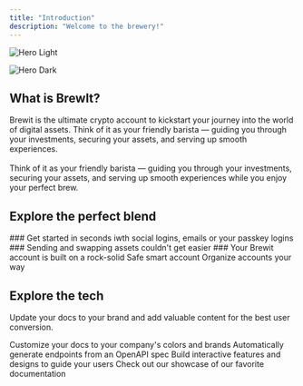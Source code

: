 ```yaml
---
title: "Introduction"
description: "Welcome to the brewery!"
---
```


<img
  className="block dark:hidden"
  src="/images/hero-light.png"
  alt="Hero Light"
/>

<img
  className="hidden dark:block"
  src="/images/hero-dark.png"
  alt="Hero Dark"
/>

## What is BrewIt?

Brewit is the ultimate crypto account to kickstart your journey into the world of digital assets. Think of it as your friendly barista — guiding you through your investments, securing your assets, and serving up smooth experiences.\
\
Think of it as your friendly barista — guiding you through your investments, securing your assets, and serving up smooth experiences while you enjoy your perfect brew.

## Explore the perfect blend

<CardGroup cols="2">
  <Card title="Onboarding" icon="sparkles" iconType="duotone" href="/users/onboarding">
    ### Get started in seconds iwth social logins, emails or your passkey logins
  </Card>
  <Card title="Swift Transactions" icon="arrow-down-arrow-up" iconType="duotone" href="/users/transactions">
    ### Sending and swapping assets couldn't get easier
  </Card>
  <Card title="Built In Security" icon="shield-check" iconType="duotone" href="/users/security">
    ### Your Brewit account is built on a rock-solid Safe smart account
  </Card>
  <Card title="Smart Accounts Management" icon="user-alien" iconType="duotone" href="/users/accounts">
    Organize accounts your way
  </Card>
</CardGroup>

## Explore the tech

Update your docs to your brand and add valuable content for the best user conversion.

<CardGroup cols="2">
  <Card title="Customize Style" icon="palette" href="https://mintlify.com/docs/settings/global">
    Customize your docs to your company's colors and brands
  </Card>
  <Card title="Reference APIs" icon="code" href="https://mintlify.com/docs/api-playground/openapi">
    Automatically generate endpoints from an OpenAPI spec
  </Card>
  <Card title="Add Components" icon="screwdriver-wrench" href="https://mintlify.com/docs/content/components/accordions">
    Build interactive features and designs to guide your users
  </Card>
  <Card title="Get Inspiration" icon="stars" href="https://mintlify.com/customers">
    Check out our showcase of our favorite documentation
  </Card>
</CardGroup>